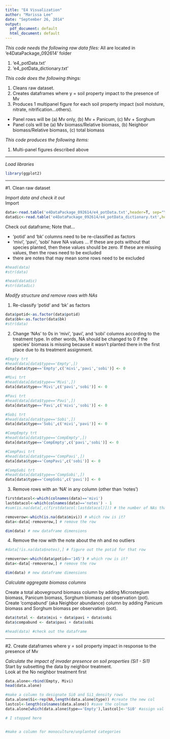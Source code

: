 ```yaml
---
title: "E4 Visualization"
author: "Marissa Lee"
date: "September 26, 2014"
output:
  pdf_document: default
  html_document: default
---
```


*This code needs the following raw data files:* All are located in 'e4DataPackage_092614' folder

1. 'e4_potData.txt'
2. 'e4_potData_dictionary.txt'

*This code does the following things:*  

1. Cleans raw dataset.
2. Creates dataframes where y = soil property impact to the presence of Mv
3. Produces 1 multipanel figure for each soil property impact (soil moisture, nitrate, nitrification...others). 
  + Panel rows will be (a) Mv only, (b) Mv + Panicum, (c) Mv + Sorghum
  + Panel cols will be (a) Mv biomass/Relative biomass, (b) Neighbor biomass/Relative biomass, (c) total biomass

*This code produces the following items:*

1. Multi-panel figures described above  



*******************

*Load libraries*
```r
library(ggplot2)
```

*******************

#1. Clean raw dataset

*Import data and check it out*  
Import  
```r
data<-read.table('e4DataPackage_092614/e4_potData.txt',header=T, sep="\t")
datadic<-read.table('e4DataPackage_092614/e4_potData_dictionary.txt',header=T, sep="\t")
```

Check out dataframe; Note that...

+ 'potid' and 'bk' columns need to be re-classified as factors
+ 'mivi', 'pavi', 'sobi' have NA values ... If these are pots without that species planted, then these values should be zero. If these are missing values, then the rows need to be excluded
+ there are notes that may mean some rows need to be excluded
```r
#head(data)
#str(data)

#head(datadic)
#str(datadic)
```


*Modify structure and remove rows with NAs*

1. Re-classify 'potid' and 'bk' as factors
```r
data$potid<-as.factor(data$potid)
data$bk<-as.factor(data$bk)
#str(data)
```

2. Change 'NAs' to 0s in 'mivi', 'pavi', and 'sobi' columns according to the treatment type.  In other words, NA should be changed to 0 if the species' biomass is missing because it wasn't planted there in the first place due to its treatment assignment.
```r
#Empty trt
#head(data[data$type=='Empty',])
data[data$type=='Empty',c('mivi','pavi','sobi')] <- 0

#Mivi trt
#head(data[data$type=='Mivi',])
data[data$type=='Mivi',c('pavi','sobi')] <- 0

#Pavi trt
#head(data[data$type=='Pavi',])
data[data$type=='Pavi',c('mivi','sobi')] <- 0

#Sobi trt
#head(data[data$type=='Sobi',])
data[data$type=='Sobi',c('mivi','pavi')] <- 0

#CompEmpty trt
#head(data[data$type=='CompEmpty',])
data[data$type=='CompEmpty',c('pavi','sobi')] <- 0

#CompPavi trt
#head(data[data$type=='CompPavi',])
data[data$type=='CompPavi',c('sobi')] <- 0

#CompSobi trt
#head(data[data$type=='CompSobi',])
data[data$type=='CompSobi',c('pavi')] <- 0

```

3. Remove rows with an 'NA' in any column (other than 'notes')
```r
firstdatacol<-which(colnames(data)=='mivi')
lastdatacol<-which(colnames(data)=='notes') - 1
#sum(is.na(data[,c(firstdatacol:lastdatacol)])) # the number of NAs that need to be removed

removerow<-which(is.na(data$mivi)) # which row is it?
data<-data[-removerow,] # remove the row

dim(data) # new dataframe dimensions
```

4. Remove the row with the note about the nh and no outliers
```r
#data[!is.na(data$notes),] # figure out the potid for that row

removerow<-which(data$potid=='145') # which row is it?
data<-data[-removerow,] # remove the row

dim(data) # new dataframe dimensions
```


*Calculate aggregate biomass columns*

Create a total aboveground biomass column by adding Microstegium biomass, Panicum biomass, Sorghum biomass per observation (pot).  
Create 'compabund' (aka Neighbor abundance) column by adding Panicum biomass and Sorghum biomass per observation (pot).
```r
data$total <- data$mivi + data$pavi + data$sobi
data$compabund <- data$pavi + data$sobi

#head(data) #check out the dataframe
```



*******************

#2. Create dataframes where y = soil property impact in response to the presence of Mv

*Calculate the impact of invader presence on soil properties (Si1 - Si1)*  
Start by subsetting the data by neighbor treatment.  
Look at the No neighbor treatment first
```r
data.alone<-rbind(Empty, Mivi)
head(data.alone)

#make a column to designate Si0 and Si1_density rows
data.alone$Si<-rep(NA,length(data.alone$type)) #create the new col
lastcol<-length(colnames(data.alone)) #save the colnum
data.alone[which(data.alone$type=='Empty'),lastcol]<-'Si0' #assign val for selected rows

# I stopped here


#make a column for monoculture/unplanted categories



```
